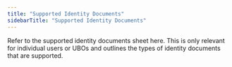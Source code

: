 ```yaml
---
title: "Supported Identity Documents"
sidebarTitle: "Supported Identity Documents"
---
```


Refer to the supported identity documents sheet <Anchor label="here" target="_blank" href="https://docs.google.com/spreadsheets/d/1NS_yp4fZhj0MjLLcUrCdLggLckmeIdBt2lg4dsdaXWg/edit?usp=sharing">here</Anchor>. This is only relevant for individual users or UBOs and outlines the types of identity documents that are supported.
